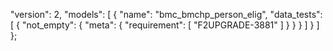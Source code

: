   "version": 2,
  "models": [
    {
      "name": "bmc_bmchp_person_elig",
      "data_tests": [
        {
          "not_empty": {
            "meta": {
              "requirement": [
                "F2UPGRADE-3881"
              ]
            }
          }
        }
      ]
    }
  ]
};
